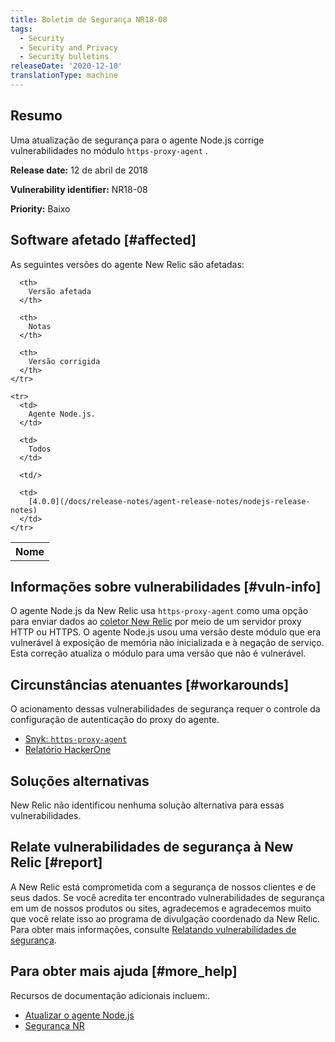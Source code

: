 ```yaml
---
title: Boletim de Segurança NR18-08
tags:
  - Security
  - Security and Privacy
  - Security bulletins
releaseDate: '2020-12-10'
translationType: machine
---
```


## Resumo

Uma atualização de segurança para o agente Node.js corrige vulnerabilidades no módulo `https-proxy-agent` .

<DNT>**Release date:**</DNT> 12 de abril de 2018

<DNT>**Vulnerability identifier:**</DNT> NR18-08

<DNT>**Priority:**</DNT> Baixo

## Software afetado [#affected]

As seguintes versões do agente New Relic são afetadas:

<table>
  <tbody>
    <tr>
      <th>
        Nome
      </th>

      <th>
        Versão afetada
      </th>

      <th>
        Notas
      </th>

      <th>
        Versão corrigida
      </th>
    </tr>

    <tr>
      <td>
        Agente Node.js.
      </td>

      <td>
        Todos
      </td>

      <td/>

      <td>
        [4.0.0](/docs/release-notes/agent-release-notes/nodejs-release-notes)
      </td>
    </tr>
  </tbody>
</table>

## Informações sobre vulnerabilidades [#vuln-info]

O agente Node.js da New Relic usa `https-proxy-agent` como uma opção para enviar dados ao [coletor New Relic](/docs/using-new-relic/welcome-new-relic/getting-started/glossary#collector) por meio de um servidor proxy HTTP ou HTTPS. O agente Node.js usou uma versão deste módulo que era vulnerável à exposição de memória não inicializada e à negação de serviço. Esta correção atualiza o módulo para uma versão que não é vulnerável.

## Circunstâncias atenuantes [#workarounds]

O acionamento dessas vulnerabilidades de segurança requer o controle da configuração de autenticação do proxy do agente.

* [Snyk: `https-proxy-agent`](https://snyk.io/vuln/npm:https-proxy-agent:20180402)
* [Relatório HackerOne](https://hackerone.com/reports/319532)

## Soluções alternativas

New Relic não identificou nenhuma solução alternativa para essas vulnerabilidades.

## Relate vulnerabilidades de segurança à New Relic [#report]

A New Relic está comprometida com a segurança de nossos clientes e de seus dados. Se você acredita ter encontrado vulnerabilidades de segurança em um de nossos produtos ou sites, agradecemos e agradecemos muito que você relate isso ao programa de divulgação coordenado da New Relic. Para obter mais informações, consulte [Relatando vulnerabilidades de segurança](/docs/security/new-relic-security/data-privacy/reporting-security-vulnerabilities).

## Para obter mais ajuda [#more_help]

Recursos de documentação adicionais incluem:.

* [Atualizar o agente Node.js](/docs/agents/nodejs-agent/installation-configuration/upgrade-nodejs-agent)
* [Segurança NR](https://newrelic.com/security)
